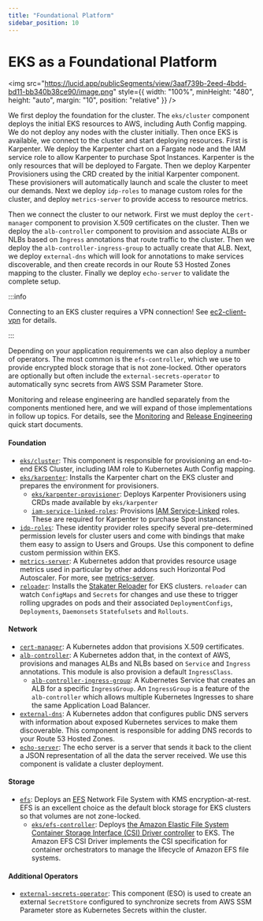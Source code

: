 ```yaml
---
title: "Foundational Platform"
sidebar_position: 10
---
```


# EKS as a Foundational Platform

<img
  src="https://lucid.app/publicSegments/view/3aaf739b-2eed-4bdd-bd11-bb340b38ce90/image.png"
  style={{ width: "100%", minHeight: "480", height: "auto", margin: "10", position: "relative" }}
/>
<br />

We first deploy the foundation for the cluster. The `eks/cluster` component deploys the initial EKS resources to AWS,
including Auth Config mapping. We do not deploy any nodes with the cluster initially. Then once EKS is available, we
connect to the cluster and start deploying resources. First is Karpenter. We deploy the Karpenter chart on a Fargate
node and the IAM service role to allow Karpenter to purchase Spot Instances. Karpenter is the only resources that will
be deployed to Fargate. Then we deploy Karpenter Provisioners using the CRD created by the initial Karpenter component.
These provisioners will automatically launch and scale the cluster to meet our demands. Next we deploy `idp-roles` to
manage custom roles for the cluster, and deploy `metrics-server` to provide access to resource metrics.

Then we connect the cluster to our network. First we must deploy the `cert-manager` component to provision X.509
certificates on the cluster. Then we deploy the `alb-controller` component to provision and associate ALBs or NLBs based
on `Ingress` annotations that route traffic to the cluster. Then we deploy the `alb-controller-ingress-group` to
actually create that ALB. Next, we deploy `external-dns` which will look for annotations to make services discoverable,
and then create records in our Route 53 Hosted Zones mapping to the cluster. Finally we deploy `echo-server` to validate
the complete setup.

:::info

Connecting to an EKS cluster requires a VPN connection! See [ec2-client-vpn](/components/library/aws/ec2-client-vpn/)
for details.

:::

Depending on your application requirements we can also deploy a number of operators. The most common is the
`efs-controller`, which we use to provide encrypted block storage that is not zone-locked. Other operators are
optionally but often include the `external-secrets-operator` to automatically sync secrets from AWS SSM Parameter Store.

Monitoring and release engineering are handled separately from the components mentioned here, and we will expand of
those implementations in follow up topics. For details, see the
[Monitoring](/reference-architecture/category/quick-start/) and
[Release Engineering](/reference-architecture/category/quick-start/) quick start documents.

#### Foundation

- [`eks/cluster`](/components/library/aws/eks/cluster/): This component is responsible for provisioning an end-to-end
  EKS Cluster, including IAM role to Kubernetes Auth Config mapping.
- [`eks/karpenter`](/components/library/aws/eks/karpenter/): Installs the Karpenter chart on the EKS cluster and
  prepares the environment for provisioners.
  - [`eks/karpenter-provisioner`](/components/library/aws/eks/karpenter-provisioner/): Deploys Karpenter Provisioners
    using CRDs made available by `eks/karpenter`
  - [`iam-service-linked-roles`](/components/library/aws/iam-service-linked-roles/): Provisions
    [IAM Service-Linked](https://docs.aws.amazon.com/IAM/latest/UserGuide/using-service-linked-roles.html) roles. These
    are required for Karpenter to purchase Spot instances.
- [`idp-roles`](/components/library/aws/eks/idp-roles): These identity provider roles specify several pre-determined
  permission levels for cluster users and come with bindings that make them easy to assign to Users and Groups. Use this
  component to define custom permission within EKS.
- [`metrics-server`](/components/library/aws/eks/metrics-server): A Kubernetes addon that provides resource usage
  metrics used in particular by other addons such Horizontal Pod Autoscaler. For more, see
  [metrics-server](https://github.com/kubernetes-sigs/metrics-server).
- [`reloader`](/components/library/aws/eks/reloader): Installs the
  [Stakater Reloader](https://github.com/stakater/Reloader) for EKS clusters. `reloader` can watch `ConfigMaps` and
  `Secrets` for changes and use these to trigger rolling upgrades on pods and their associated `DeploymentConfigs`,
  `Deployments`, `Daemonsets` `Statefulsets` and `Rollouts`.

#### Network

- [`cert-manager`](/components/library/aws/eks/cert-manager): A Kubernetes addon that provisions X.509 certificates.
- [`alb-controller`](/components/library/aws/eks/alb-controller): A Kubernetes addon that, in the context of AWS,
  provisions and manages ALBs and NLBs based on `Service` and `Ingress` annotations. This module is also provision a
  default `IngressClass`.
  - [`alb-controller-ingress-group`](/components/library/aws/eks/alb-controller-ingress-group): A Kubernetes Service
    that creates an ALB for a specific `IngressGroup`. An `IngressGroup` is a feature of the `alb-controller` which
    allows multiple Kubernetes Ingresses to share the same Application Load Balancer.
- [`external-dns`](/components/library/aws/eks/external-dns): A Kubernetes addon that configures public DNS servers with
  information about exposed Kubernetes services to make them discoverable. This component is responsible for adding DNS
  records to your Route 53 Hosted Zones.
- [`echo-server`](/components/library/aws/eks/echo-server): The echo server is a server that sends it back to the client
  a JSON representation of all the data the server received. We use this component is validate a cluster deployment.

#### Storage

- [`efs`](/components/library/aws/efs/): Deploys an [EFS](https://aws.amazon.com/efs/) Network File System with KMS
  encryption-at-rest. EFS is an excellent choice as the default block storage for EKS clusters so that volumes are not
  zone-locked.
  - [`eks/efs-controller`](/components/library/aws/eks/efs-controller/): Deploys
    [the Amazon Elastic File System Container Storage Interface (CSI) Driver controller](https://github.com/kubernetes-sigs/aws-efs-csi-driver)
    to EKS. The Amazon EFS CSI Driver implements the CSI specification for container orchestrators to manage the
    lifecycle of Amazon EFS file systems.

#### Additional Operators

- [`external-secrets-operator`](/components/library/aws/eks/external-secrets-operator/): This component (ESO) is used to
  create an external `SecretStore` configured to synchronize secrets from AWS SSM Parameter store as Kubernetes Secrets
  within the cluster.
